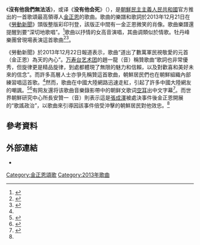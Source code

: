 {{Infobox Korean name
|context=north
|hangul=그이 없인 못살아
|hanja=-
|rr=Geui Eopsin Motsara
|mr=Kǔi Ǒpsin Motsara
}}
《'''沒有他我們無法活'''》，或译《'''没有他会死'''》（{{kor|그이 없인 못살아}}），是[[朝鮮民主主義人民共和國|朝鮮民主主義人民共和國]]官方推出的一首歌頌最高領導人[[金正恩|金正恩]]的歌曲。歌曲的樂譜和歌詞於2013年12月21日在《[[勞動新聞|勞動新聞]]》頭版整版彩印刊登，該版正中間有一金正恩微笑的肖像。歌曲樂譜還提醒到要“深切地歌唱”。<ref name="中央日報">{{cite news|author1=李永鍾|title=「沒有他我們無法活」一夜之間就成為朝鮮熱門歌曲|url=http://chinese.joins.com/big5/article.aspx?art_id=113388&category=002002|accessdate=2017-08-18|agency=韓國中央日報|date=2013-12-23|archive-date=2017-08-18|archive-url=https://web.archive.org/web/20170818133205/http://chinese.joins.com/big5/article.aspx?art_id=113388&category=002002|dead-url=no}}</ref>歌曲以抒情的女高音演唱，其曲调類似於情歌。牡丹峰樂團曾現場表演這首歌曲<ref>{{Cite news|title=남북, 공연예술 통해 '화음' 낼 수 있을까?|url=https://www.bbc.com/korean/42901904|newspaper=BBC News 코리아|accessdate=2021-05-26|language=ko|archive-date=2021-05-26|archive-url=https://web.archive.org/web/20210526030201/https://www.bbc.com/korean/42901904|dead-url=no}}</ref><ref>{{Cite web|title=[포토] 김정은, 그이없인 못살아|url=https://www.etoday.co.kr/news/view/841474|access-date=2021-05-26|date=2013-12-22|work=이투데이|language=ko|archive-date=2021-05-26|archive-url=https://web.archive.org/web/20210526030203/https://www.etoday.co.kr/news/view/841474|dead-url=no}}</ref>。

《勞動新聞》於2013年12月22日報道表示，歌曲“道出了數萬軍民視敬愛的元首（金正恩）為天的內心”。[[万寿台艺术团|万寿台艺术团]]的趙一龍（音）稱贊歌曲“歌詞也非常優秀，但旋律更是精品旋律，到處都體現了無限的魅力和信賴，以及對歡喜和美好未來的信念”。而許多高層人士亦爭先稱贊這首歌曲，朝鮮居民們也在朝鮮組織內部練習唱這首歌。<ref name="中央日報"/>然而，歌曲在中國大陸網路迅速走紅，引起了許多中國大陸網友的嘲諷。<ref>{{Cite web|title=朝鲜全民颂唱《没有他会死》|url=http://news.sina.com.cn/c/2014-01-19/021929283999.shtml|access-date=2021-05-26|work=news.sina.com.cn|archive-date=2021-05-26|archive-url=https://web.archive.org/web/20210526030203/http://news.sina.com.cn/c/2014-01-19/021929283999.shtml|dead-url=no}}</ref><ref name="明報">{{cite news|title=沒有他會死歌頌金正恩 網民笑死|url=https://news.mingpao.com/ins/%E6%B2%92%E6%9C%89%E4%BB%96%E6%9C%83%E6%AD%BB%E6%AD%8C%E9%A0%8C%E9%87%91%E6%AD%A3%E6%81%A9%20%E7%B6%B2%E6%B0%91%E7%AC%91%E6%AD%BB/web_tc/article/20140118/s00005/1390026107749|accessdate=2017-08-18|agency=明報|archive-date=2017-08-18|archive-url=https://web.archive.org/web/20170818134519/https://news.mingpao.com/ins/%E6%B2%92%E6%9C%89%E4%BB%96%E6%9C%83%E6%AD%BB%E6%AD%8C%E9%A0%8C%E9%87%91%E6%AD%A3%E6%81%A9%20%E7%B6%B2%E6%B0%91%E7%AC%91%E6%AD%BB/web_tc/article/20140118/s00005/1390026107749|dead-url=no}}</ref>有网友還将该歌曲音樂錄影帶中的朝鲜文歌词[[空耳|空耳]]出中文字幕<ref>{{Cite web|title=视频：朝鲜神曲《没有他会死》赞颂金正恩|url=http://video.sina.cn/ent/s/2014-01-17/detail-ianfzhne6052177.d.html|access-date=2021-05-26|date=2014-01-17|last=sina_mobile|work=video.sina.cn|archive-date=2021-05-26|archive-url=https://web.archive.org/web/20210526030201/https://video.sina.cn/ent/s/2014-01-17/detail-ianfzhne6052177.d.html|dead-url=no}}</ref>。而世界朝鮮研究中心所長安贊一（音）則表示這是[[張成澤|張成澤]]被處決事件後金正恩開展的“歌謠政治”，以歌曲來引導因該事件倍受沖擊的朝鮮居民對他效忠。<ref name="中央日報"/>

==參考資料==
{{reflist}}

==外部連結==
* {{YouTube|NL-wBJ7UgHQ|沒有他我們無法活}}

{{朝鮮歌曲}}
[[Category:金正恩頌歌|Category:金正恩頌歌]]
[[Category:2013年歌曲|Category:2013年歌曲]]